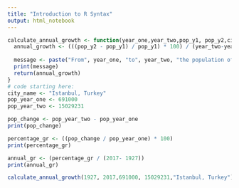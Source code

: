 ```yaml
---
title: "Introduction to R Syntax"
output: html_notebook
---
```

```r
calculate_annual_growth <- function(year_one,year_two,pop_y1, pop_y2,city) {
  annual_growth <- (((pop_y2 - pop_y1) / pop_y1) * 100) / (year_two-year_one)
  
  message <- paste("From", year_one, "to", year_two, "the population of", city, "grew by approximately", annual_growth, "% each year.")
  print(message)
  return(annual_growth)
}
# code starting here:
city_name <- "Istanbul, Turkey"
pop_year_one <- 691000
pop_year_two <- 15029231

pop_change <- pop_year_two - pop_year_one
print(pop_change)

percentage_gr <- ((pop_change / pop_year_one) * 100)
print(percentage_gr)

annual_gr <- (percentage_gr / (2017- 1927))
print(annual_gr)

calculate_annual_growth(1927, 2017,691000, 15029231,"Istanbul, Turkey")
  
  








```